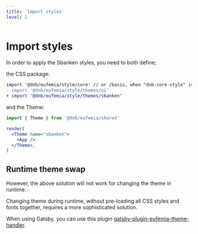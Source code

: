```yaml
---
title: 'Import styles'
level: 1
---
```


# Import styles

In order to apply the Sbanken styles, you need to both define;

the CSS package:

```diff
import '@dnb/eufemia/style/core' // or /basis, when "dnb-core-style" is used
- import '@dnb/eufemia/style/themes/ui'
+ import '@dnb/eufemia/style/themes/sbanken'
```

and the Theme:

```jsx
import { Theme } from '@dnb/eufemia/shared'

render(
  <Theme name="sbanken">
    <App />
  </Theme>,
)
```

## Runtime theme swap

However, the above solution will not work for changing the theme in runtime.

Changing theme during runtime, without pre-loading all CSS styles and fonts together, requires a more sophisticated solution.

When using Gatsby, you can use this plugin [gatsby-plugin-eufemia-theme-handler](https://github.com/dnbexperience/gatsby-plugin-eufemia-theme-handler).
